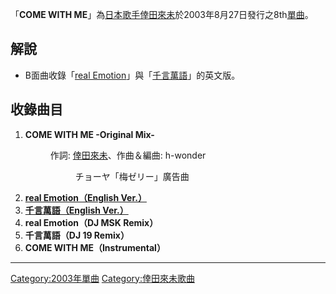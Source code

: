 {{infobox Single |
   Name = COME WITH ME|
   Artist = [[倖田來未|倖田來未]] |
   Released = 2003年8月27日 |
   Recorded = |
   Genre = [[J-POP|J-POP]] |
   Length = |
   Label = [[rhythm_zone|rhythm zone]] |
   Producer = |
   Reviews = |
   Chart position = *週間最高第14名 ([[Oricon|Oricon]])|
   Last single = [[Real_Emotion/千言萬語|Real Emotion/千言萬語]]<br /> (2003年) |
   This single = '''COME WITH ME'''<br /> (2003年) |
   Next single = [[Gentle_Words|Gentle Words]]<br /> (2003年)|
}}

「'''COME WITH ME'''」為[[日本|日本]][[歌手|歌手]][[倖田來未|倖田來未]]於2003年8月27日發行之8th[[單曲|單曲]]。

== 解說 ==
* B面曲收錄「[[real_Emotion/千言萬語|real Emotion]]」與「[[real_Emotion/千言萬語|千言萬語]]」的英文版。
== 收錄曲目 ==
# '''COME WITH ME -Original Mix-'''
#: 作詞: [[倖田來未|倖田來未]]、作曲＆編曲: h-wonder
#:: チョーヤ「梅ゼリー」廣告曲
# '''[[real_Emotion/千言萬語|real Emotion（English Ver.）]]'''
# '''[[real_Emotion/千言萬語|千言萬語（English Ver.）]]'''
# '''real Emotion（DJ MSK Remix）'''
# '''千言萬語（DJ 19 Remix）'''
# '''COME WITH ME（Instrumental）'''

----
{{倖田來未}}

[[Category:2003年單曲|Category:2003年單曲]]
[[Category:倖田來未歌曲|Category:倖田來未歌曲]]